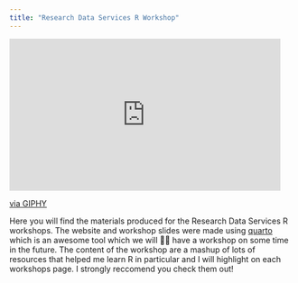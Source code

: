 ```yaml
---
title: "Research Data Services R Workshop"
---
```


<iframe src="https://giphy.com/embed/XD9o33QG9BoMis7iM4" width="480" height="270" frameBorder="0" class="giphy-embed" allowFullScreen></iframe><p><a href="https://giphy.com/gifs/brooklynninenine-nbc-brooklyn-nine-b99-XD9o33QG9BoMis7iM4">via GIPHY</a></p>

Here you will find the materials produced for the Research Data Services R workshops. The website and workshop slides were made using [quarto](https://quarto.org/) which is an awesome tool which we will 🤞🏽 have a workshop on some time in the future. The content of the workshop are a mashup of lots of resources that helped me learn R in particular and I will highlight on each workshops page. I strongly reccomend you check them out!
